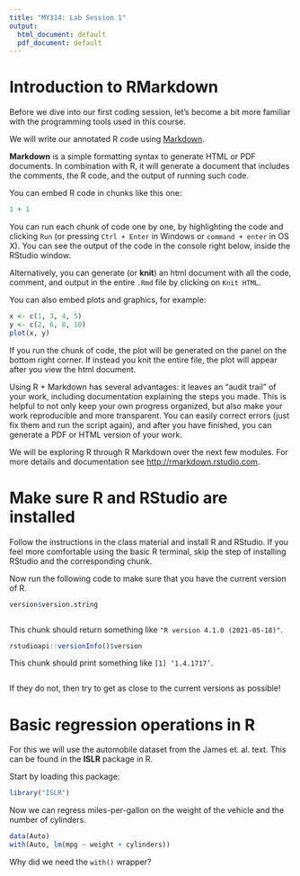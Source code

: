 ```yaml
---
title: "MY314: Lab Session 1"
output:
  html_document: default
  pdf_document: default
---
```


# Introduction to RMarkdown

Before we dive into our first coding session, let's become a bit more familiar with the programming tools used in this course.

We will write our annotated R code using [Markdown](http://rmarkdown.rstudio.com).

__Markdown__ is a simple formatting syntax to generate HTML or PDF documents. In combination with R, it will generate a document that includes the comments, the R code, and the output of running such code.

You can embed R code in chunks like this one:

```r
1 + 1
```

You can run each chunk of code one by one, by highlighting the code and clicking `Run` (or pressing `Ctrl + Enter` in Windows or `command + enter` in OS X). You can see the output of the code in the console right below, inside the RStudio window.

Alternatively, you can generate (or __knit__) an html document with all the code, comment, and output in the entire `.Rmd` file by clicking on `Knit HTML`.

You can also embed plots and graphics, for example:

```r
x <- c(1, 3, 4, 5)
y <- c(2, 6, 8, 10)
plot(x, y)
```

If you run the chunk of code, the plot will be generated on the panel on the bottom right corner. If instead you knit the entire file, the plot will appear after you view the html document.

Using R + Markdown has several advantages: it leaves an "audit trail" of your work, including documentation explaining the steps you made. This is helpful to not only keep your own progress organized, but also make your work reproducible and more transparent. You can easily correct errors (just fix them and run the script again), and after you have finished, you can generate a PDF or HTML version of your work.

We will be exploring R through R Markdown over the next few modules. For more details and documentation see <http://rmarkdown.rstudio.com>.

# Make sure R and RStudio are installed

Follow the instructions in the class material and install R and RStudio. If you feel more comfortable using the basic R terminal, skip the step of installing RStudio and the corresponding chunk.

Now run the following code to make sure that you have the current version of R.

```r
version$version.string
```
```r

```

This chunk should return something like `"R version 4.1.0 (2021-05-18)"`.

```r
rstudioapi::versionInfo()$version
```

This chunk should print something like `[1] ‘1.4.1717’`.
```r

```

If they do not, then try to get as close to the current versions as possible!

# Basic regression operations in R

For this we will use the automobile dataset from the James et. al. text.  This can be found in the **ISLR** package in R.  

Start by loading this package:

```r
library("ISLR")
```

Now we can regress miles-per-gallon on the weight of the vehicle and the number of cylinders.

```r
data(Auto)
with(Auto, lm(mpg ~ weight + cylinders))
```

Why did we need the `with()` wrapper?

